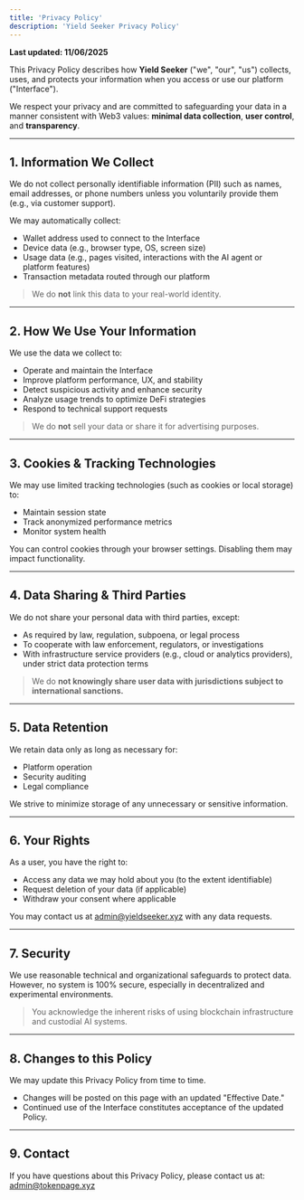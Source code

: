 ```yaml
---
title: 'Privacy Policy'
description: 'Yield Seeker Privacy Policy'
---
```


**Last updated: 11/06/2025**

This Privacy Policy describes how **Yield Seeker** ("we", "our", "us") collects, uses, and protects your information when you access or use our platform ("Interface").

We respect your privacy and are committed to safeguarding your data in a manner consistent with Web3 values: **minimal data collection**, **user control**, and **transparency**.

---

## 1. Information We Collect

We do not collect personally identifiable information (PII) such as names, email addresses, or phone numbers unless you voluntarily provide them (e.g., via customer support).

We may automatically collect:

- Wallet address used to connect to the Interface  
- Device data (e.g., browser type, OS, screen size)  
- Usage data (e.g., pages visited, interactions with the AI agent or platform features)  
- Transaction metadata routed through our platform  

> We do **not** link this data to your real-world identity.

---

## 2. How We Use Your Information

We use the data we collect to:

- Operate and maintain the Interface  
- Improve platform performance, UX, and stability  
- Detect suspicious activity and enhance security  
- Analyze usage trends to optimize DeFi strategies  
- Respond to technical support requests  

> We do **not** sell your data or share it for advertising purposes.

---

## 3. Cookies & Tracking Technologies

We may use limited tracking technologies (such as cookies or local storage) to:

- Maintain session state  
- Track anonymized performance metrics  
- Monitor system health  

You can control cookies through your browser settings. Disabling them may impact functionality.

---

## 4. Data Sharing & Third Parties

We do not share your personal data with third parties, except:

- As required by law, regulation, subpoena, or legal process  
- To cooperate with law enforcement, regulators, or investigations  
- With infrastructure service providers (e.g., cloud or analytics providers), under strict data protection terms  

> We do **not knowingly share user data with jurisdictions subject to international sanctions.**

---

## 5. Data Retention

We retain data only as long as necessary for:

- Platform operation  
- Security auditing  
- Legal compliance  

We strive to minimize storage of any unnecessary or sensitive information.

---

## 6. Your Rights

As a user, you have the right to:

- Access any data we may hold about you (to the extent identifiable)  
- Request deletion of your data (if applicable)  
- Withdraw your consent where applicable  

You may contact us at [admin@yieldseeker.xyz](mailto:admin@yieldseeker.xyz) with any data requests.

---

## 7. Security

We use reasonable technical and organizational safeguards to protect data. However, no system is 100% secure, especially in decentralized and experimental environments. 

> You acknowledge the inherent risks of using blockchain infrastructure and custodial AI systems.

---

## 8. Changes to this Policy

We may update this Privacy Policy from time to time.

- Changes will be posted on this page with an updated "Effective Date."  
- Continued use of the Interface constitutes acceptance of the updated Policy.

---

## 9. Contact

If you have questions about this Privacy Policy, please contact us at:  
[admin@tokenpage.xyz](mailto:admin@tokenpage.xyz)